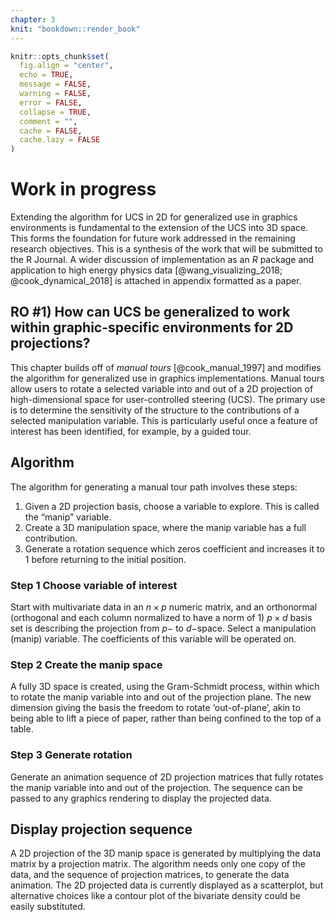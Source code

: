 ```yaml
---
chapter: 3
knit: "bookdown::render_book"
---
```


```r
knitr::opts_chunk$set(
  fig.align = "center",
  echo = TRUE, 
  message = FALSE,
  warning = FALSE,
  error = FALSE,
  collapse = TRUE,
  comment = "",
  cache = FALSE, 
  cache.lazy = FALSE
)
```

# Work in progress {#ch:workinprogress}

Extending the algorithm for UCS in 2D for generalized use in graphics environments is fundamental to the extension of the UCS into 3D space. This forms the foundation for future work addressed in the remaining research objectives. This is a synthesis of the work that will be submitted to the R Journal. A wider discussion of implementation as an *R* package and application to high energy physics data [@wang_visualizing_2018; @cook_dynamical_2018] is attached in appendix \ref{ch:spinifex} formatted as a paper.

## RO #1) How can UCS be generalized to work within graphic-specific environments for 2D projections?

This chapter builds off of *manual tours* [@cook_manual_1997] and modifies the algorithm for generalized use in graphics implementations. Manual tours allow users to rotate a selected variable into and out of a 2D projection of high-dimensional space for user-controlled steering (UCS). The primary use is to determine the sensitivity of the structure to the contributions of a selected manipulation variable. This is particularly useful once a feature of interest has been identified, for example, by a guided tour. 


## Algorithm {#sec:wip_algorithm}

The algorithm for generating a manual tour path involves these steps:

1. Given a 2D projection basis, choose a variable to explore. This is called the "manip" variable.
2. Create a 3D manipulation space, where the manip variable has a full contribution.
3. Generate a rotation sequence which zeros coefficient and increases it to 1 before returning to the initial position.

### Step 1 Choose variable of interest

Start with multivariate data in an $n \times p$ numeric matrix, and an orthonormal (orthogonal and each column normalized to have a norm of 1) $p \times d$ basis set is describing the projection from $p-$ to $d-$space. Select a manipulation (manip) variable. The coefficients of this variable will be operated on.


### Step 2 Create the manip space

A fully 3D space is created, using the Gram-Schmidt process, within which to rotate the manip variable into and out of the projection plane.  The new dimension giving the basis the freedom to rotate 'out-of-plane', akin to being able to lift a piece of paper, rather than being confined to the top of a table. 

### Step 3 Generate rotation

Generate an animation sequence of 2D projection matrices that fully rotates the manip variable into and out of the projection. The sequence can be passed to any graphics rendering to display the projected data.


## Display projection sequence

A 2D projection of the 3D manip space is generated by multiplying the data matrix by a projection matrix. The algorithm needs only one copy of the data, and the sequence of projection matrices, to generate the data animation. The 2D projected data is currently displayed as a scatterplot, but alternative choices like a contour plot of the bivariate density could be easily substituted.


